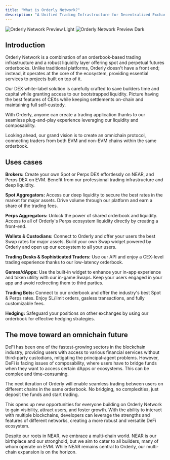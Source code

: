 ```yaml
---
title: "What is Orderly Network?"
description: "A Unified Trading Infrastructure for Decentralized Exchanges"
---
```


<img
  className="block dark:hidden"
  src="/images/preview_light.png"
  alt="Orderly Network Preview Light"
/>
<img
  className="hidden dark:block"
  src="/images/preview_image.png"
  alt="Orderly Network Preview Dark"
/>

## Introduction

Orderly Network is a combination of an orderbook-based trading infrastructure and a robust liquidity layer offering spot and perpetual futures orderbooks. Unlike traditional platforms, Orderly doesn't have a front end; instead, it operates at the core of the ecosystem, providing essential services to projects built on top of it.

Our DEX white-label solution is carefully crafted to save builders time and capital while granting access to our bootstrapped liquidity. Picture having the best features of CEXs while keeping settlements on-chain and maintaining full self-custody. 

With Orderly, anyone can create a trading application thanks to our seamless plug-and-play experience leveraging our liquidity and composability.

Looking ahead, our grand vision is to create an omnichain protocol, connecting traders from both EVM and non-EVM chains within the same orderbook. 

## Uses cases

 **Brokers:** Create your own Spot or Perps DEX effortlessly on NEAR, and Perps DEX on EVM. Benefit from our professional trading infrastructure and deep liquidity.

 **Spot Aggregators:** Access our deep liquidity to secure the best rates in the market for major assets. Drive volume through our platform and earn a share of the trading fees.

 **Perps Aggregators:** Unlock the power of shared orderbook and liquidity. Access to all of Orderly's Perps ecosystem liquidity directly by creating a front-end.

 **Wallets & Custodians:** Connect to Orderly and offer your users the best Swap rates for major assets. Build your own Swap widget powered by Orderly and open up our ecosystem to all your users.

 **Trading Desks & Sophisticated Traders:** Use our API and enjoy a CEX-level trading experience thanks to our low-latency orderbook.

 **Games/dApps:** Use the built-in widget to enhance your in-app experience and token utility with our in-game Swaps. Keep your users engaged in your app and avoid redirecting them to third parties.

 **Trading Bots:** Connect to our orderbook and offer the industry's best Spot & Perps rates. Enjoy SL/limit orders, gasless transactions, and fully customizable fees.

 **Hedging:** Safeguard your positions on other exchanges by using our orderbook for effective hedging strategies.

## The move toward an omnichain future

DeFi has been one of the fastest-growing sectors in the blockchain industry, providing users with access to various financial services without third-party custodians, mitigating the principal-agent problems. However, DeFi is facing issues of composability, where users have to bridge funds when they want to access certain dApps or ecosystems. This can be complex and time-consuming.

The next iteration of Orderly will enable seamless trading between users on different chains in the same orderbook. No bridging, no complexities, just deposit the funds and start trading.

This opens up new opportunities for everyone building on Orderly Network to gain visibility, attract users, and foster growth. With the ability to interact with multiple blockchains, developers can leverage the strengths and features of different networks, creating a more robust and versatile DeFi ecosystem.

Despite our roots in NEAR, we embrace a multi-chain world. NEAR is our birthplace and our stronghold, but we aim to cater to all builders, many of whom operate on EVM. While NEAR remains central to Orderly, our multi-chain expansion is on the horizon. 